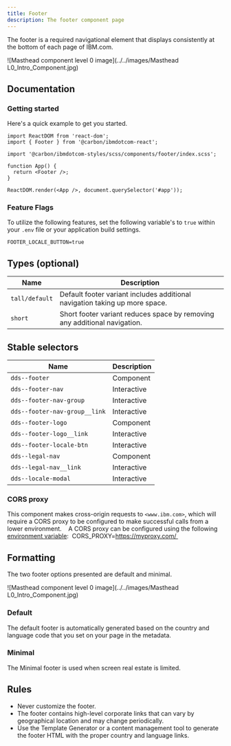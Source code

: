 ```yaml
---
title: Footer
description: The footer component page
---
```


<PageDescription>

The footer is a required navigational element that displays consistently at the bottom of each page of IBM.com.  

</PageDescription>

![Masthead component level 0 image](../../images/Masthead L0_Intro_Component.jpg)

## Documentation

### Getting started

Here's a quick example to get you started.

```import React from 'react';
import ReactDOM from 'react-dom';
import { Footer } from '@carbon/ibmdotcom-react';

import '@carbon/ibmdotcom-styles/scss/components/footer/index.scss';

function App() {
  return <Footer />;
}

ReactDOM.render(<App />, document.querySelector('#app'));
```

### Feature Flags

To utilize the following features, set the following variable's to `true` within your `.env` file or your application build settings.

```FOOTER_LOCALE_BUTTON=true```

## Types (optional)

| Name          | Description      
| ------------- | ----------- 
| `tall/default`| Default footer variant includes additional navigation taking up more space.
| `short`       | Short footer variant reduces space by removing any additional navigation. 


## Stable selectors

| Name                           | Description      
| ------------------------------ | ----------- 
| `dds--footer`                  | Component
| `dds--footer-nav`              | Interactive 
| `dds--footer-nav-group`        | Interactive
| `dds--footer-nav-group__link`  | Interactive 
| `dds--footer-logo`             | Component 
| `dds--footer-logo__link`       | Interactive
| `dds--footer-locale-btn`       | Interactive
| `dds--legal-nav`               | Component 
| `dds--legal-nav__link`         | Interactive
| `dds--locale-modal`            | Interactive

### CORS proxy 
This component makes cross-origin requests to `<www.ibm.com>`, which will require a CORS proxy to be configured to make successful calls from a lower environment. 
 
A CORS proxy can be configured using the following [environment variable](https://github.com/carbon-design-system/ibm-dotcom-library/blob/master/packages/react/docs/environment-variables.md): 
CORS_PROXY=https://myproxy.com/ 

## Formatting
The two footer options presented are default and minimal. 

![Masthead component level 0 image](../../images/Masthead L0_Intro_Component.jpg)

### Default
The default footer is automatically generated based on the country and language code that you set on your page in the metadata. 

### Minimal
The Minimal footer is used when screen real estate is limited. 

## Rules
* Never customize the footer. 
* The footer contains high-level corporate links that can vary by geographical location and may change periodically. 
* Use the Template Generator or a content management tool to generate the footer HTML with the proper country and language links. 
